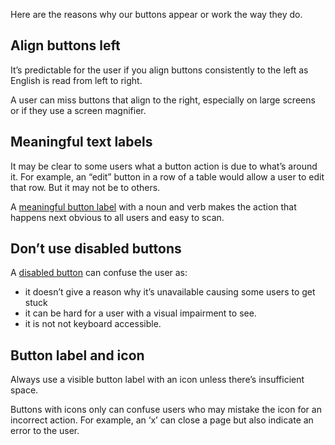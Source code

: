 Here are the reasons why our buttons appear or work the way they do.

## Align buttons left

It’s predictable for the user if you align buttons consistently to the left as English is read from left to right.

A user can miss buttons that align to the right, especially on large screens or if they use a screen magnifier.

## Meaningful text labels

It may be clear to some users what a button action is due to what’s around it. For example, an “edit” button in a row of a table would allow a user to edit that row. But it may not be to others.

A [meaningful button label](/packages/forms/button/content) with a noun and verb makes the action that happens next obvious to all users and easy to scan.

## Don’t use disabled buttons

A [disabled button](/packages/forms/button#disabled) can confuse the user as:

- it doesn’t give a reason why it’s unavailable causing some users to get stuck
- it can be hard for a user with a visual impairment to see.
- it is not not keyboard accessible.

## Button label and icon

Always use a visible button label with an icon unless there’s insufficient space.

Buttons with icons only can confuse users who may mistake the icon for an incorrect action. For example, an ‘x’ can close a page but also indicate an error to the user.
